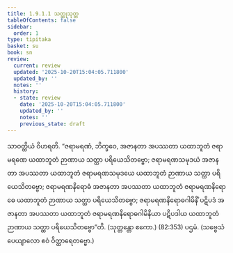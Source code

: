```yaml
---
title: 1.9.1.1 သတ္ထုသုတ္တ
tableOfContents: false
sidebar:
  order: 1
type: tipitaka
basket: su
book: sn
review:
  current: review
  updated: '2025-10-20T15:04:05.711800'
  updated_by: ''
  notes: ''
  history:
  - state: review
    date: '2025-10-20T15:04:05.711800'
    updated_by: ''
    notes: ''
    previous_state: draft
---
```



<DynamicBreadcrumb />


<ReviewStatus review={frontmatter.review} showDetails={true} />

<HypothesisAnnotation frontmatter={frontmatter} />

<Division number="73" book="sn" e="ch" v="18" p="290">

<Paragraph number="570" book="sn">
သာဝတ္ထိယံ ဝိဟရတိ. “ဇရာမရဏံ, ဘိက္ခဝေ, အဇာနတာ အပဿတာ ယထာဘူတံ ဇရာမရဏေ ယထာဘူတံ ဉာဏာယ သတ္ထာ ပရိယေသိတဗ္ဗော; ဇရာမရဏသမုဒယံ အဇာနတာ အပဿတာ ယထာဘူတံ ဇရာမရဏသမုဒယေ ယထာဘူတံ ဉာဏာယ သတ္ထာ ပရိယေသိတဗ္ဗော; ဇရာမရဏနိရောဓံ အဇာနတာ အပဿတာ ယထာဘူတံ ဇရာမရဏနိရောဓေ ယထာဘူတံ ဉာဏာယ သတ္ထာ ပရိယေသိတဗ္ဗော; ဇရာမရဏနိရောဓဂါမိနိံ ပဋိပဒံ အဇာနတာ အပဿတာ ယထာဘူတံ ဇရာမရဏနိရောဓဂါမိနိယာ ပဋိပဒါယ ယထာဘူတံ ဉာဏာယ သတ္ထာ ပရိယေသိတဗ္ဗော”တိ. (သုတ္တန္တော ဧကော.) (82:<Emphasis>353</Emphasis>)

</Paragraph>
</Division>

<Paragraph number="571" type="center" book="sn">
ပဌမံ.



</Paragraph>

<Paragraph number="572" type="center" book="sn">
(သဗ္ဗေသံ ပေယျာလော ဧဝံ ဝိတ္ထာရေတဗ္ဗော.)
</Paragraph>